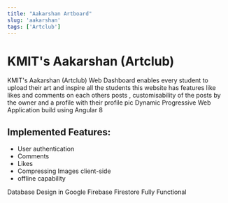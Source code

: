 ```yaml
---
title: "Aakarshan Artboard"
slug: 'aakarshan'
tags: ['Artclub']
---
```



# KMIT's Aakarshan (Artclub)

KMIT's Aakarshan (Artclub) Web Dashboard enables every student to upload their art and inspire all the students this website has features like likes and comments on each others posts , customisability of the posts by the owner and a profile with their profile pic
Dynamic Progressive Web Application build using Angular 8

## Implemented Features:
 - User authentication
 - Comments
 - Likes
 - Compressing Images client-side
 - offline capability

Database Design in Google Firebase Firestore
Fully Functional
